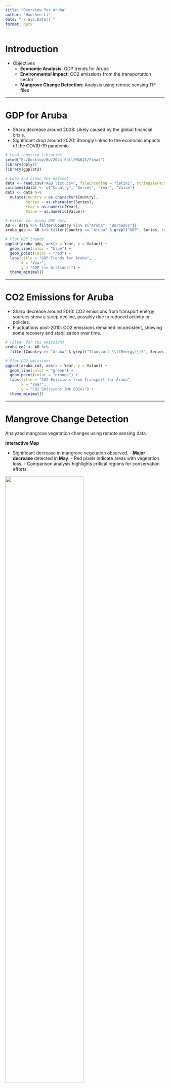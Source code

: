 ---
title: "Overview for Aruba"
author: "Haochen Li"
date: "`r Sys.Date()`"
format: pptx
---

# Introduction

- Objectives
    -   **Economic Analysis**: GDP trends for Aruba
    -   **Environmental Impact**: CO2 emissions from the transportation sector
    -   **Mangrove Change Detection**: Analysis using remote sensing TIF files

------------------------------------------------------------------------

# GDP for Aruba

  -   Sharp decrease around 2008: Likely caused by the global financial crisis.
  -   Significant drop around 2020: Strongly linked to the economic impacts of the COVID-19 pandemic.

```{r gdp_plot, echo=FALSE, message=FALSE, warning=FALSE}
# Load required libraries
setwd("E:/Desktop/BU/2024 Fall/MA615/Final")
library(dplyr)
library(ggplot2)

# Load and clean the dataset
data <- read.csv("A&B_list.csv", fileEncoding = "latin1", stringsAsFactors = FALSE)
colnames(data) <- c("Country", "Series", "Year", "Value")
data <- data %>%
  mutate(Country = as.character(Country),
         Series = as.character(Series),
         Year = as.numeric(Year),
         Value = as.numeric(Value))

# Filter for Aruba GDP data
AB <- data %>% filter(Country %in% c("Aruba", "Barbados"))
aruba_gdp <- AB %>% filter(Country == "Aruba" & grepl("GDP", Series, ignore.case = TRUE))

# Plot GDP trends
ggplot(aruba_gdp, aes(x = Year, y = Value)) +
  geom_line(color = "blue") +
  geom_point(color = "red") +
  labs(title = "GDP Trends for Aruba",
       x = "Year",
       y = "GDP (in billions)") +
  theme_minimal()
```

------------------------------------------------------------------------

# CO2 Emissions for Aruba

  -   Sharp decrease around 2010: CO2 emissions from transport energy sources show a steep decline, possibly due to reduced activity or policies.
  -   Fluctuations post-2010: CO2 emissions remained inconsistent, showing some recovery and stabilization over time.

```{r co2_plot, echo=FALSE, message=FALSE, warning=FALSE}
# Filter for CO2 emissions
aruba_co2 <- AB %>%
  filter(Country == "Aruba" & grepl("Transport \\(?Energy\\)?", Series, ignore.case = TRUE))

# Plot CO2 emissions
ggplot(aruba_co2, aes(x = Year, y = Value)) +
  geom_line(color = "green") +
  geom_point(color = "orange") +
  labs(title = "CO2 Emissions from Transport for Aruba",
       x = "Year",
       y = "CO2 Emissions (Mt CO2e)") +
  theme_minimal()

```

------------------------------------------------------------------------

# Mangrove Change Detection

Analyzed mangrove vegetation changes using remote sensing data.

**Interactive Map**

  - Significant decrease in mangrove vegetation observed.
        - **Major decrease** detected in **May**.
        - Red pixels indicate areas with vegetation loss.
        - Comparison analysis highlights critical regions for conservation efforts.

![](E:/Desktop/BU/2024%20Fall/MA615/Final/pics/202305_06.png){width="70%"}


# Mangrove Trend Analysis

:::: {.columns}

::: {.column width="50%"}
**Time Trend Comparison**

![](E:/Desktop/BU/2024%20Fall/MA615/Final/pics/time_trend.png){width="100%"}
:::

::: {.column width="50%"}
**Seasonal Comparison**

![](E:/Desktop/BU/2024%20Fall/MA615/Final/pics/seasonal.png){width="100%"}
:::

::::

------------------------------------------------------------------------

# Comparison: Aruba vs Barbados

:::: {.columns}

::: {.column width="50%"}
<!-- Left Column (Empty or Placeholder Text) -->
**Overview**  

![](E:/Desktop/BU/2024%20Fall/MA615/Final/pics/barbados.png){width="100%"}

:::

::: {.column width="50%"}
<!-- Right Column: Table -->
**Table: Comparative Metrics**

| Metric                  | Aruba            | Barbados          |
|-------------------------|------------------|-------------------|
| **Population (2023)**   | 107,000          | 281,000           |
| **GDP (2023)**          | $3.5 Billion     | $5.3 Billion      |
| **GDP per Capita**      | $32,710          | $18,860           |
| **CO2 Emissions**       | 0.3 Mt CO2e      | 1.2 Mt CO2e       |
| **Tourism Contribution**| 80% of GDP       | 40% of GDP        |
:::

::::

# Comparison: Aruba vs Barbados

:::: {.columns}

::: {.column width="50%"}
**GDP Comparison**

![](E:/Desktop/BU/2024%20Fall/MA615/Final/pics/GDP.png){width="100%"}
:::

::: {.column width="50%"}
**CO2 Emissions Comparison**

![](E:/Desktop/BU/2024%20Fall/MA615/Final/pics/emmsion.png){width="100%"}
:::

::::



---

# SWOT Analysis

:::: {.columns}

::: {.column width="50%"}
**Strengths (S)**  
- Tourism: A significant economic driver.  
- Pre-pandemic GDP growth showed strong reliance on tourism.  

**Weaknesses (W)**  
- Over-reliance on tourism.  
- Sharp GDP decline during the COVID-19 pandemic.  
:::

::: {.column width="50%"}
**Opportunities (O)**  
- Biodiversity conservation initiatives.  
- Mangrove restoration programs to enhance ecological benefits.  

**Threats (T)**  
- Mangrove forest degradation.  
- Climate change and rising sea levels pose risks to tourism and ecosystems.  
:::

::::

------------------------------------------------------------------------

# Thank You!    